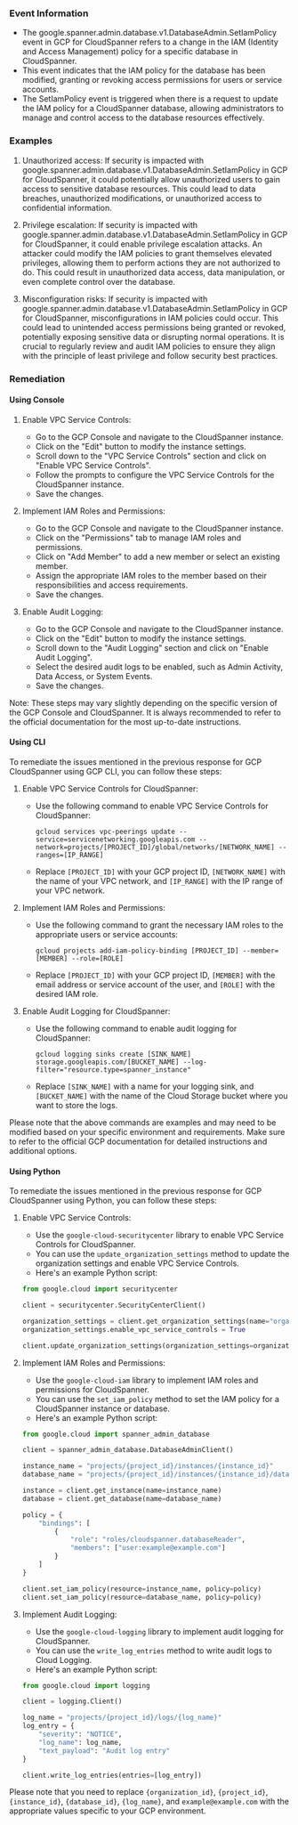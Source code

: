 
### Event Information

- The google.spanner.admin.database.v1.DatabaseAdmin.SetIamPolicy event in GCP for CloudSpanner refers to a change in the IAM (Identity and Access Management) policy for a specific database in CloudSpanner.
- This event indicates that the IAM policy for the database has been modified, granting or revoking access permissions for users or service accounts.
- The SetIamPolicy event is triggered when there is a request to update the IAM policy for a CloudSpanner database, allowing administrators to manage and control access to the database resources effectively.


### Examples

1. Unauthorized access: If security is impacted with google.spanner.admin.database.v1.DatabaseAdmin.SetIamPolicy in GCP for CloudSpanner, it could potentially allow unauthorized users to gain access to sensitive database resources. This could lead to data breaches, unauthorized modifications, or unauthorized access to confidential information.

2. Privilege escalation: If security is impacted with google.spanner.admin.database.v1.DatabaseAdmin.SetIamPolicy in GCP for CloudSpanner, it could enable privilege escalation attacks. An attacker could modify the IAM policies to grant themselves elevated privileges, allowing them to perform actions they are not authorized to do. This could result in unauthorized data access, data manipulation, or even complete control over the database.

3. Misconfiguration risks: If security is impacted with google.spanner.admin.database.v1.DatabaseAdmin.SetIamPolicy in GCP for CloudSpanner, misconfigurations in IAM policies could occur. This could lead to unintended access permissions being granted or revoked, potentially exposing sensitive data or disrupting normal operations. It is crucial to regularly review and audit IAM policies to ensure they align with the principle of least privilege and follow security best practices.

### Remediation

#### Using Console

1. Enable VPC Service Controls:
   - Go to the GCP Console and navigate to the CloudSpanner instance.
   - Click on the "Edit" button to modify the instance settings.
   - Scroll down to the "VPC Service Controls" section and click on "Enable VPC Service Controls".
   - Follow the prompts to configure the VPC Service Controls for the CloudSpanner instance.
   - Save the changes.

2. Implement IAM Roles and Permissions:
   - Go to the GCP Console and navigate to the CloudSpanner instance.
   - Click on the "Permissions" tab to manage IAM roles and permissions.
   - Click on "Add Member" to add a new member or select an existing member.
   - Assign the appropriate IAM roles to the member based on their responsibilities and access requirements.
   - Save the changes.

3. Enable Audit Logging:
   - Go to the GCP Console and navigate to the CloudSpanner instance.
   - Click on the "Edit" button to modify the instance settings.
   - Scroll down to the "Audit Logging" section and click on "Enable Audit Logging".
   - Select the desired audit logs to be enabled, such as Admin Activity, Data Access, or System Events.
   - Save the changes.

Note: These steps may vary slightly depending on the specific version of the GCP Console and CloudSpanner. It is always recommended to refer to the official documentation for the most up-to-date instructions.

#### Using CLI

To remediate the issues mentioned in the previous response for GCP CloudSpanner using GCP CLI, you can follow these steps:

1. Enable VPC Service Controls for CloudSpanner:
   - Use the following command to enable VPC Service Controls for CloudSpanner:
     ```
     gcloud services vpc-peerings update --service=servicenetworking.googleapis.com --network=projects/[PROJECT_ID]/global/networks/[NETWORK_NAME] --ranges=[IP_RANGE]
     ```
   - Replace `[PROJECT_ID]` with your GCP project ID, `[NETWORK_NAME]` with the name of your VPC network, and `[IP_RANGE]` with the IP range of your VPC network.

2. Implement IAM Roles and Permissions:
   - Use the following command to grant the necessary IAM roles to the appropriate users or service accounts:
     ```
     gcloud projects add-iam-policy-binding [PROJECT_ID] --member=[MEMBER] --role=[ROLE]
     ```
   - Replace `[PROJECT_ID]` with your GCP project ID, `[MEMBER]` with the email address or service account of the user, and `[ROLE]` with the desired IAM role.

3. Enable Audit Logging for CloudSpanner:
   - Use the following command to enable audit logging for CloudSpanner:
     ```
     gcloud logging sinks create [SINK_NAME] storage.googleapis.com/[BUCKET_NAME] --log-filter="resource.type=spanner_instance"
     ```
   - Replace `[SINK_NAME]` with a name for your logging sink, and `[BUCKET_NAME]` with the name of the Cloud Storage bucket where you want to store the logs.

Please note that the above commands are examples and may need to be modified based on your specific environment and requirements. Make sure to refer to the official GCP documentation for detailed instructions and additional options.

#### Using Python

To remediate the issues mentioned in the previous response for GCP CloudSpanner using Python, you can follow these steps:

1. Enable VPC Service Controls:
   - Use the `google-cloud-securitycenter` library to enable VPC Service Controls for CloudSpanner.
   - You can use the `update_organization_settings` method to update the organization settings and enable VPC Service Controls.
   - Here's an example Python script:

   ```python
   from google.cloud import securitycenter

   client = securitycenter.SecurityCenterClient()

   organization_settings = client.get_organization_settings(name="organizations/{organization_id}")
   organization_settings.enable_vpc_service_controls = True

   client.update_organization_settings(organization_settings=organization_settings)
   ```

2. Implement IAM Roles and Permissions:
   - Use the `google-cloud-iam` library to implement IAM roles and permissions for CloudSpanner.
   - You can use the `set_iam_policy` method to set the IAM policy for a CloudSpanner instance or database.
   - Here's an example Python script:

   ```python
   from google.cloud import spanner_admin_database

   client = spanner_admin_database.DatabaseAdminClient()

   instance_name = "projects/{project_id}/instances/{instance_id}"
   database_name = "projects/{project_id}/instances/{instance_id}/databases/{database_id}"

   instance = client.get_instance(name=instance_name)
   database = client.get_database(name=database_name)

   policy = {
       "bindings": [
           {
               "role": "roles/cloudspanner.databaseReader",
               "members": ["user:example@example.com"]
           }
       ]
   }

   client.set_iam_policy(resource=instance_name, policy=policy)
   client.set_iam_policy(resource=database_name, policy=policy)
   ```

3. Implement Audit Logging:
   - Use the `google-cloud-logging` library to implement audit logging for CloudSpanner.
   - You can use the `write_log_entries` method to write audit logs to Cloud Logging.
   - Here's an example Python script:

   ```python
   from google.cloud import logging

   client = logging.Client()

   log_name = "projects/{project_id}/logs/{log_name}"
   log_entry = {
       "severity": "NOTICE",
       "log_name": log_name,
       "text_payload": "Audit log entry"
   }

   client.write_log_entries(entries=[log_entry])
   ```

Please note that you need to replace `{organization_id}`, `{project_id}`, `{instance_id}`, `{database_id}`, `{log_name}`, and `example@example.com` with the appropriate values specific to your GCP environment.

